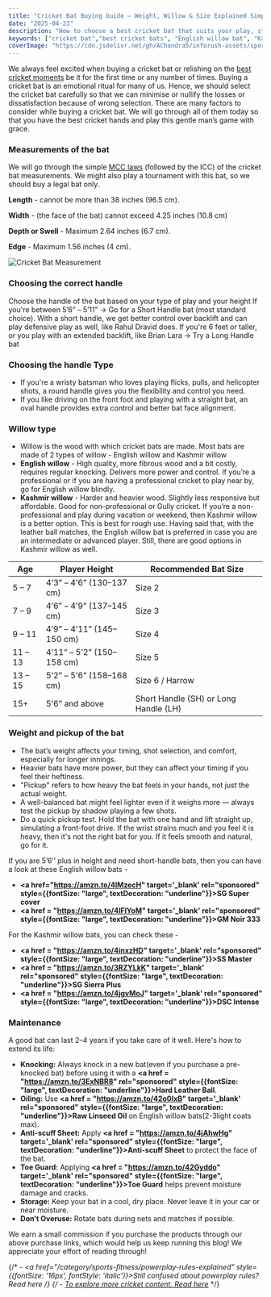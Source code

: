 ```yaml
---
title: "Cricket Bat Buying Guide – Weight, Willow & Size Explained Simply"
date: "2025-04-23"
description: "How to choose a best cricket bat that suits your play, style and height?"
keywords: ["cricket bat","best cricket bats", "English willow bat", "Kashmir willow bat", "pickup shots", "cover drive"]
coverImage: "https://cdn.jsdelivr.net/gh/AChandra5/inforush-assets/sports-fitness/select-bat.jpg"
---
```


We always feel excited when buying a cricket bat or relishing on the <a href="/category/sports-fitness/under-rated-iconic-indian-cricket-moments">best cricket moments</a> be it for the first time or any number of times. Buying a cricket bat is an emotional ritual for many of us. Hence, we should select the cricket bat carefully so that we can minimise or nullify the losses or dissatisfaction because of wrong selection. There are many factors to consider while buying a cricket bat. We will go through all of them today so that you have the best cricket hands and play this gentle man’s game with grace.

<div className="bat-layout">
  <div className="bat-text">
    <h3>Measurements of the bat</h3>
    <p>We will go through the simple <a href="https://www.lords.org/mcc/the-laws-of-cricket/the-bat">MCC laws</a> (followed by the ICC) of the cricket bat measurements. We might also play a tournament with this bat, so we should buy a legal bat only.</p>
    <p><strong>Length</strong> - cannot be more than 38 inches (96.5 cm).</p>
    <p><strong>Width</strong> - (the face of the bat) cannot exceed 4.25 inches (10.8 cm)</p>
    <p><strong>Depth or Swell</strong> - Maximum 2.64 inches (6.7 cm).</p>
    <p><strong>Edge</strong> - Maximum 1.56 inches (4 cm).</p>
  </div>
  <div className="bat-image">
    <img
      src="https://cdn.jsdelivr.net/gh/AChandra5/inforush-assets/sports-fitness/bat-rules.png"
      alt="Cricket Bat Measurement"
      style={{ width: "100%", height: "auto" }}
    />
  </div>
</div>

### Choosing the correct handle
Choose the handle of the bat based on your type of play and your height
If you're between 5’6” – 5’11” → Go for a Short Handle bat (most standard choice). With a short handle, we get better control over backlift and can play defensive play as well, like Rahul Dravid does.
If you're 6 feet or taller, or you play with an extended backlift, like Brian Lara → Try a Long Handle bat

### Choosing the handle Type
- If you're a wristy batsman who loves playing flicks, pulls, and helicopter shots, a round handle gives you the flexibility and control you need.
- If you like driving on the front foot and playing with a straight bat, an oval handle provides extra control and better bat face alignment.

### Willow type
- Willow is the wood with which cricket bats are made. Most bats are made of 2 types of willow - English willow and Kashmir willow
- **English willow** - High quality, more fibrous wood and a bit costly, requires regular knocking. Delivers more power and control. If you’re a professional or if you are  having a professional cricket to play near by, go for English willow blindly. 
- **Kashmir willow** - Harder and heavier wood. Slightly less responsive but affordable. Good for non-professional or Gully cricket. If you’re a non-professional and play during vacation or weekend, then Kashmir willow is a better option. This is best for rough use.
Having said that, with the leather ball matches, the English willow bat is preferred in case you are an intermediate or advanced player. Still, there are good options in Kashmir willow as well.

<div style={{ overflowX: "auto", marginTop: "20px", width: "80%", margin: "auto" }}>
  <table
    style={{
      borderCollapse: "collapse",
      minWidth: "600px",
      fontSize: "15px",
      border: "1px solid #ddd",
      borderRadius: '20px',
    }}
  >
    <thead>
      <tr style={{ backgroundColor: "#0D3483", color: "white" }}>
        <th style={{ padding: "12px", textAlign: "center" }}>Age</th>
        <th style={{ padding: "12px", textAlign: "center" }}>Player Height</th>
        <th style={{ padding: "12px", textAlign: "center" }}>Recommended Bat Size</th>
      </tr>
    </thead>
    <tbody>
      <tr style={{ backgroundColor: "#" }}>
        <td style={{ padding: "10px", border: "1px solid #ddd" }}>5 – 7</td>
        <td style={{ padding: "10px", border: "1px solid #ddd" }}>4’3” – 4’6” (130–137 cm)</td>
        <td style={{ padding: "10px", border: "1px solid #ddd" }}>Size 2</td>
      </tr>
      <tr>
        <td style={{ padding: "10px", border: "1px solid #ddd" }}>7 – 9</td>
        <td style={{ padding: "10px", border: "1px solid #ddd" }}>4’6” – 4’9” (137–145 cm)</td>
        <td style={{ padding: "10px", border: "1px solid #ddd" }}>Size 3</td>
      </tr>
      <tr style={{ backgroundColor: "#" }}>
        <td style={{ padding: "10px", border: "1px solid #ddd" }}>9 – 11</td>
        <td style={{ padding: "10px", border: "1px solid #ddd" }}>4’9” – 4’11” (145–150 cm)</td>
        <td style={{ padding: "10px", border: "1px solid #ddd" }}>Size 4</td>
      </tr>
      <tr>
        <td style={{ padding: "10px", border: "1px solid #ddd" }}>11 – 13</td>
        <td style={{ padding: "10px", border: "1px solid #ddd" }}>4’11” – 5’2” (150–158 cm)</td>
        <td style={{ padding: "10px", border: "1px solid #ddd" }}>Size 5</td>
      </tr>
      <tr style={{ backgroundColor: "#" }}>
        <td style={{ padding: "10px", border: "1px solid #ddd" }}>13 – 15</td>
        <td style={{ padding: "10px", border: "1px solid #ddd" }}>5’2” – 5’6” (158–168 cm)</td>
        <td style={{ padding: "10px", border: "1px solid #ddd" }}>Size 6 / Harrow</td>
      </tr>
      <tr>
        <td style={{ padding: "10px", border: "1px solid #ddd" }}>15+</td>
        <td style={{ padding: "10px", border: "1px solid #ddd" }}>5’6” and above</td>
        <td style={{ padding: "10px", border: "1px solid #ddd" }}>Short Handle (SH) or Long Handle (LH)</td>
      </tr>
    </tbody>
  </table>
</div>

### Weight and pickup of the bat
- The bat’s weight affects your timing, shot selection, and comfort, especially for longer innings.
- Heavier bats have more power, but they can affect your timing if you feel their heftiness.
- "Pickup" refers to how heavy the bat feels in your hands, not just the actual weight.
- A well-balanced bat might feel lighter even if it weighs more — always test the pickup by shadow playing a few shots.
- Do a quick pickup test. Hold the bat with one hand and lift straight up, simulating a front-foot drive. If the wrist strains much and you feel it is heavy, then it's not the right bat for you. If it feels smooth and natural, go for it.

If you are 5’6’’ plus in height and need short-handle bats, then you can have a look at these English willow bats - 
- <b><a href="https://amzn.to/4lMzecH" target='_blank' rel="sponsored" style={{fontSize: "large", textDecoration: "underline"}}>SG Super cover</a></b>
- <b><a href = "https://amzn.to/4lFIYoM" target='_blank' rel="sponsored" style={{fontSize: "large", textDecoration: "underline"}}>GM Noir 333</a></b>

For the Kashmir willow bats, you can check these - 
- <b><a href = "https://amzn.to/4inxzHD" target='_blank' rel="sponsored" style={{fontSize: "large", textDecoration: "underline"}}>SS Master</a></b>
- <b><a href = "https://amzn.to/3RZYLkK" target='_blank' rel="sponsored" style={{fontSize: "large", textDecoration: "underline"}}>SG Sierra Plus</a></b>
- <b><a href = "https://amzn.to/4jgvMoJ" target='_blank' rel="sponsored" style={{fontSize: "large", textDecoration: "underline"}}>DSC Intense</a></b>

### Maintenance
A good bat can last 2–4 years if you take care of it well. Here's how to extend its life:
- **Knocking:** Always knock in a new bat(even if you purchase a pre-knocked bat) before using it with a <b><a href = "https://amzn.to/3ExNBR8" rel="sponsored" style={{fontSize: "large", textDecoration: "underline"}}>Hard Leather Ball</a></b>.
- **Oiling:** Use <b><a href = "https://amzn.to/42o0IxB" target='_blank' rel="sponsored" style={{fontSize: "large", textDecoration: "underline"}}>Raw Linseed Oil</a></b> on English willow bats(2-3light coats max).
- **Anti-scuff Sheet:** Apply <b><a href = "https://amzn.to/4jAhwHg" target='_blank' rel="sponsored" style={{fontSize: "large", textDecoration: "underline"}}>Anti-scuff Sheet</a></b> to protect the face of the bat.
- **Toe Guard:** Applying <b><a href = "https://amzn.to/42Gyddo" target='_blank' rel="sponsored" style={{fontSize: "large", textDecoration: "underline"}}>Toe Guard</a></b> helps prevent moisture damage and cracks. 
- **Storage:** Keep your bat in a cool, dry place. Never leave it in your car or near moisture.
- **Don’t Overuse:** Rotate bats during nets and matches if possible.

<div style={{fontSize: '12px', fontStyle: 'italic'}}>We earn a small commission if you purchase the products through our above purchase links, which would help us keep running this blog! We appreciate your effort of reading through!</div> 

{/* - <em><a href="/category/sports-fitness/powerplay-rules-explained" style={{fontSize: '16px', fontStyle: 'italic'}}>Still confused about powerplay rules? Read here</a></em> */}
{/* - <em> <a href="/categories/sports-fitness">To explore more cricket content. Read here</a></em> */}









